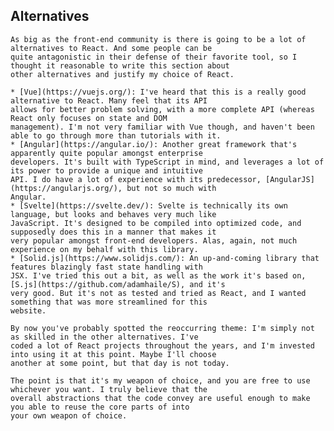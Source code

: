 
<Content>
    <h2 className="subtitle">Alternatives</h2>

    As big as the front-end community is there is going to be a lot of alternatives to React. And some people can be
    quite antagonistic in their defense of their favorite tool, so I thought it reasonable to write this section about
    other alternatives and justify my choice of React.

    * [Vue](https://vuejs.org/): I've heard that this is a really good alternative to React. Many feel that its API
    allows for better problem solving, with a more complete API (whereas React only focuses on state and DOM
    management). I'm not very familiar with Vue though, and haven't been able to go through more than tutorials with it.
    * [Angular](https://angular.io/): Another great framework that's apparently quite popular amongst enterprise
    developers. It's built with TypeScript in mind, and leverages a lot of its power to provide a unique and intuitive
    API. I do have a lot of experience with its predecessor, [AngularJS](https://angularjs.org/), but not so much with
    Angular.
    * [Svelte](https://svelte.dev/): Svelte is technically its own language, but looks and behaves very much like
    JavaScript. It's designed to be compiled into optimized code, and supposedly does this in a manner that makes it
    very popular amongst front-end developers. Alas, again, not much experience on my behalf with this library.
    * [Solid.js](https://www.solidjs.com/): An up-and-coming library that features blazingly fast state handling with
    JSX. I've tried this out a bit, as well as the work it's based on, [S.js](https://github.com/adamhaile/S), and it's
    very good. But it's not as tested and tried as React, and I wanted something that was more streamlined for this
    website.

    By now you've probably spotted the reoccurring theme: I'm simply not as skilled in the other alternatives. I've
    coded a lot of React projects throughout the years, and I'm invested into using it at this point. Maybe I'll choose
    another at some point, but that day is not today.

    The point is that it's my weapon of choice, and you are free to use whichever you want. I truly believe that the
    overall abstractions that the code convey are useful enough to make you able to reuse the core parts of into
    your own weapon of choice.
</Content>

